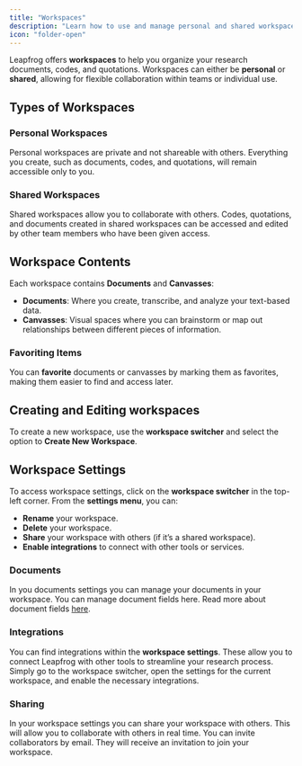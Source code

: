 ```yaml
---
title: "Workspaces"
description: "Learn how to use and manage personal and shared workspaces in Leapfrog"
icon: "folder-open"
---
```


Leapfrog offers **workspaces** to help you organize your research documents, codes, and quotations. Workspaces can either be **personal** or **shared**, allowing for flexible collaboration within teams or individual use.

## Types of Workspaces

### Personal Workspaces

Personal workspaces are private and not shareable with others. Everything you create, such as documents, codes, and quotations, will remain accessible only to you.

### Shared Workspaces

Shared workspaces allow you to collaborate with others. Codes, quotations, and documents created in shared workspaces can be accessed and edited by other team members who have been given access.

## Workspace Contents

Each workspace contains **Documents** and **Canvasses**:

- **Documents**: Where you create, transcribe, and analyze your text-based data.
- **Canvasses**: Visual spaces where you can brainstorm or map out relationships between different pieces of information.

### Favoriting Items

You can **favorite** documents or canvasses by marking them as favorites, making them easier to find and access later.

## Creating and Editing workspaces

To create a new workspace, use the **workspace switcher** and select the option to **Create New Workspace**.

## Workspace Settings

To access workspace settings, click on the **workspace switcher** in the top-left corner. From the **settings menu**, you can:

- **Rename** your workspace.
- **Delete** your workspace.
- **Share** your workspace with others (if it’s a shared workspace).
- **Enable integrations** to connect with other tools or services.

### Documents

In you documents settings you can manage your documents in your workspace. You can manage document fields here. Read more about document fields [here](/basics/document-editor).

### Integrations

You can find integrations within the **workspace settings**. These allow you to connect Leapfrog with other tools to streamline your research process. Simply go to the workspace switcher, open the settings for the current workspace, and enable the necessary integrations.

### Sharing

In your workspace settings you can share your workspace with others. This will allow you to collaborate with others in real time. You can invite collaborators by email. They will receive an invitation to join your workspace.
